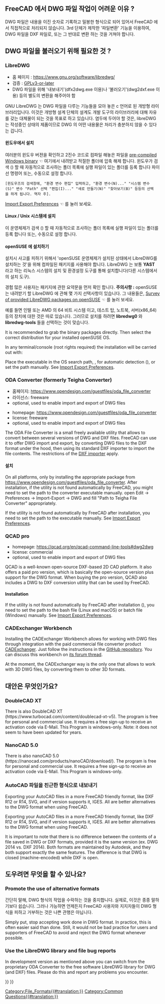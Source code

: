 <languages/>
{{TOCright}}

{{Fake heading|sub=4|< Back to [[FreeCAD Howto Import Export]]}}  

<span id="Why_is_it_hard_to_support_DWG_Files_in_FreeCAD?"></span>
== FreeCAD 에서 DWG 파일 작업이 어려운 이유 ? ==

DWG 파일은 내용을 이진 숫자로 기록하고 밀봉한 형식으로 되어 있어서 FreeCAD 에서 직접적으로 처리되지 않습니다. 3rd 단체가 제작한 '파일변환' 기능을 이용하여, DWG 파일을 DXF 파일로, 또는 그 반대로 변환 하는 것을 거쳐야 합니다.

<span id="What_do_I_need_to_be_able_to_import_DWG_files?"></span>
== DWG 파일을 불러오기 위해 필요한 것 ? ==

===LibreDWG===

* 홈 페이지 : https://www.gnu.org/software/libredwg/
* 검증 : [https://savannah.gnu.org/projects/libredwg/ GPLv3-or-later]
* DWG 파일을 위해 '내보내기'(dfx2dwg.exe 이용)나 '불러오기'(dwg2dxf.exe 이용) 등의 별도의 변환을 해주어야 함

GNU LibreDWG 는 DWG 파일을 다루는 기능들을 모아 놓은 c 언어로 된 개방형 라이브러리입니다. 이것은 개방형 설계 단체의 설계도 개발 도구의 라이브러리에 대해 자유를 갖는 대체물이 되는 것을 목표로 하고 있습니다. 염두에 두어야 할 것은, libreDWG 는 작성중인 상태의 제품이므로 DWG 의 어떤 내용물은 처리가 충분하지 않을 수 있다는 겁니다.

<span id="Installation_Windows"></span>
==== 윈도우에서 설치 ====

여러분의 윈도우 버젼을 확인하고 2진수 코드로 컴파일 해놓은 파일을 [https://github.com/LibreDWG/libredwg/releases pre-compiled Windows binary] ☜ 여기에서 내려받고 적절한 폴더에 압축 해제 합니다. 윈도우가 검색 ({{Version|0.21}}) 할 때 자동적으로 조사하는 폴더 목록에 실행 파일이 있는 폴더를 등록 합니다 파이선 명령어 {{Incode|os.getenv("PATH")}} 또는, 수동으로 설정 합니다.

 [윈도우즈의 검색창에, "환경 변수 편집" 입력하고, "환경 변수(N)..." "시스템 변수(S)" 변수 "Path" 선택 "편집(I)..." "새로 만들기(N)" "찾아보기(B)" 등등의 선택을 하게 됩니다. 역자 주]. 
[[Import_Export_Preferences#DWG|Import Export Preferences]] ☜ 를 눌러 보세요.

<span id="Installation_Linux/Unix_systems"></span>
==== Linux / Unix 시스템에 설치 ====

<div class="mw-translate-fuzzy">
{{Code|lang=shell|code=
git clone --recurse-submodules https://git.savannah.gnu.org/git/libredwg.git
cd libredwg
mkdir build
cd build
cmake ..
make
make install # 또는 checkinstall , 또는 dwg2dxf 를 위치 복사 등을 사용 합니다
             # 여러분의 실행 파일 폴더를 설치 하기, 이 후로는 프리캐드에 의해 자동적으로 될 겁니다
}}
</div>

이 운영체제가 검색 ({{Version|0.21}}) 할 때 자동적으로 조사하는 폴더 목록에 실행 파일이 있는 폴더를 등록 합니다 {{Incode|os.getenv("PATH")}} 또는, 수동으로 설정 합니다.

<span id="Installation_openSUSE"></span>
==== openSUSE 에 설치하기 ====

설치시 사고를 피하기 위해서 'openSUSE 운영체제가 설치된 상태에서 LibreDWG를 설치하는 것'을 위해 컴파일된 패키지를 사용해야 합니다. LibreDWG 는 보통 '''YAST''' 라고 하는 리눅스 시스템의 설치 및 환경설정 도구를 통해 설치합니다(다른 시스템에서의 설치 도구). 

경험 많은 사용자는 패키지에 관한 요약문을 먼저 확인 합니다.   '''주의사항 :''' openSUSE 는 내려받기 할 LibreDWG 에 관해 몇 가지 선택사항이 있습니다.
그 내용들은, 
[https://software.opensuse.org/search?utf8=%E2%9C%93&baseproject=ALL&q=libredwg Survey of provided LibreDWG packages on openSUSE] ☜ 를 눌러 보세요. 

예를 들면 인텔 또는 AMD 의 64 비트 시스템 이고, 데스트 탑, 노트북, 서버(x86_64) 등의 장치에 대한 것은 따로 있습니다. 그러므로 설치를 하려면 '''libredwg0''' 와 '''libredwg-tools''' 들을 선택하는 것이 맞습니다. 

It is recommended to grab the binary packages directly. Then select the correct distribution for your installed openSUSE OS.

In any terminal/console (root rights required) the installation will be carried out with:

{{Code|code=
zypper install libredwg0 libredwg-tools
}}

Place the executable in the OS search path, {{Incode|os.getenv("PATH")}}, for automatic detection ({{Version|0.21}}), or set the path manually. See [[Import_Export_Preferences#DWG|Import Export Preferences]].

<span id="ODA_File_Converter"></span>
<div class="mw-translate-fuzzy">
===ODA Converter (formerly Teigha Converter)===
* 홈페이지: https://www.opendesign.com/guestfiles/oda_file_converter
* 라이선스: freeware
* optional, used to enable import and export of DWG files
</div>

* homepage: https://www.opendesign.com/guestfiles/oda_file_converter
* license: freeware
* optional, used to enable import and export of DWG files

The ODA File Converter is a small freely available utility that allows to convert between several versions of DWG and DXF files. FreeCAD can use it to offer DWG import and export, by converting DWG files to the DXF format under the hood, then using its standard DXF importer to import the file contents. The restrictions of the [[Draft_DXF|DXF importer]] apply.

<span id="Installation"></span>
<div class="mw-translate-fuzzy">
====설치====
On all platforms, only by installing the appropriate package from https://www.opendesign.com/guestfiles/oda_file_converter. After installation, if the utility is not found automatically by FreeCAD, you might need to set the path to the converter executable manually. open Edit → Preferences → Import-Export → DWG and fill "Path to Teigha File Converter" appropriately.
</div>

If the utility is not found automatically by FreeCAD after installation, you need to set the path to the executable manually. See [[Import_Export_Preferences#DWG|Import Export Preferences]].

=== QCAD pro ===

{{Version|0.20}}

* homepage: https://qcad.org/en/qcad-command-line-tools#dwg2dwg
* license: commercial
* optional, used to enable import and export of DWG files

QCAD is a well-known open-source DXF-based 2D CAD platform. It also offers a paid pro version, which is basically the open-source version plus support for the DWG format. When buying the pro version, QCAD also includes a DWG to DXF conversion utility that can be used by FreeCAD.

====Installation====

If the utility is not found automatically by FreeCAD after installation ({{Version|0.21}}), you need to set the path to the bash file (Linux and macOS) or batch file (Windows) manually. See [[Import_Export_Preferences#DWG|Import Export Preferences]].

=== CADExchanger Workbench ===

Installing the CADExchanger Workbench allows for working with DWG files through integration with the paid commercial file converter product [https://cadexchanger.com/ CADExchanger]. Just follow the instructions in the [https://github.com/yorikvanhavre/CADExchanger GitHub repository]. You can discuss this workbench on [https://forum.freecad.org/viewtopic.php?f=9&t=22227&p=462421 its forum thread].

At the moment, the CADExchanger way is the only one that allows to work with 3D DWG files, by converting them to other 3D formats.

<span id="What_are_the_alternatives?"></span>
<div class="mw-translate-fuzzy">
== 대안은 무엇인가요? ==
</div>

===DoubleCAD XT===

There is also DoubleCAD XT (https://www.turbocad.com/content/doublecad-xt-v5). The program is free for personal and commercial use. It requires a free sign-up to receive an activation code via E-Mail. This Program is windows-only. Note: it does not seem to have been updated for years.

===NanoCAD 5.0===

There is also nanoCAD 5.0 (https://nanocad.com/products/nanoCAD/download/). The program is free for personal and commercial use. It requires a free sign-up to receive an activation code via E-Mail. This Program is windows-only.

<span id="Export_your_AutoCAD_files_in_friendly_format"></span>
<div class="mw-translate-fuzzy">
===AutoCAD 파일을 친근한 형식으로 내보내기===
Exporting your AutoCAD files in a more FreeCAD friendly format, like DXF R12 or R14, SVG, and if version supports it, IGES. All are better alternatives to the DWG format when using FreeCAD.
</div>

Exporting your AutoCAD files in a more FreeCAD friendly format, like DXF R12 or R14, SVG, and if version supports it, IGES. All are better alternatives to the DWG format when using FreeCAD. 

It is important to note that there is no difference between the contents of a file saved in DWG or DXF formats, provided it is the same version (ex. DWG 2014 vs. DXF 2014). Both formats are maintained by Autodesk, and they both support exactly the same features. The difference is that DWG is closed (machine-encoded) while DXF is open.

<span id="What_can_I_do_to_help?"></span>
<div class="mw-translate-fuzzy">
==도우려면 무엇을 할 수 있나요? ==
</div>

<span id="Promote_the_use_of_alternative_formats"></span>
<div class="mw-translate-fuzzy">
===Promote the use of alternative formats===
간단히 말해, DWG 형식의 작업을 수락하는 것을 중지합니다. 실제로, 이것은 종종 말하기보다 쉽습니다. 그러나 가능하면 언제든지 FreeCAD 사용자와 지지자들이 DWG 형식을 피하고 거부하는 것은 나쁜 관행은 아닙니다.
</div>

Simply put, stop accepting work done in DWG format. In practice, this is often easier said than done. Still, it would not be bad practice for users and supporters of FreeCAD to avoid and reject the DWG format whenever possible.

===Use the LibreDWG library and file bug reports===

In development version as mentioned above you can switch from the proprietary ODA Converter to the free software LibreDWG library for DWG (and DXF) files. Please do this and report any problems you encounter.


{{Draft Tools navi{{#translation:}}}}
{{Userdocnavi{{#translation:}}}}
[[Category:File_Formats{{#translation:}}]]
[[Category:Common Questions{{#translation:}}]]